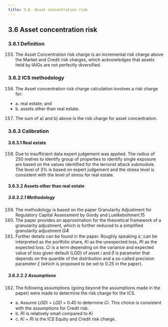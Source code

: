 ```yaml
---
title: 3.6	Asset concentration risk
---
```

## 3.6	Asset concentration risk
### 3.6.1	Definition
155. The Asset Concentration risk charge is an incremental risk charge above the Market and Credit risk charges, which acknowledges that assets held by IAIGs are not perfectly diversified.

### 3.6.2 ICS methodology
156. The Asset concentration risk charge calculation involves a risk charge for:
  - a. real estate; and
  - b. assets other than real estate.
157. The sum of a) and b) above is the risk charge for asset concentration.

### 3.6.3	Calibration
#### 3.6.3.1	Real estate
158. Due to insufficient data expert judgement was applied. The radius of 250 metres to identify group of properties to identify single exposure are based on the values identified for the terrorist attack submodule. The level of 3% is based on expert judgement and the stress level is consistent with the level of stress for real estate.
#### 3.6.3.2 Assets other than real estate
##### 3.6.3.2.1	Methodology
159. The methodology is based on the paper Granularity Adjustment for Regulatory Capital Assessment by Gordy and Luetkebohmert.15
160. The paper provides an approximation for the theoretical framework of a granularity adjustment, which is further reduced to a simplified granularity adjustment 𝐺𝐴̃ 
161. Further details can be found in the paper. Roughly speaking 𝑠⬚can be interpreted as the portfolio share, 𝐾𝑖 as the unexpected loss, 𝑅𝑖 as the expected loss. 𝐶𝑖 is a term depending on the variance and expected value of loss given default (LGD) of asset 𝑖 and 𝛿 is parameter that
depends on the quantile of the distribution and a so-called precision parameter 𝜉 (which is proposed to be set to 0.25 in the paper).

##### 3.6.3.2.2	Assumptions
162. The following assumptions (going beyond the assumptions made in the paper) were made to determine the risk charge for the ICS.
 - a. Assume 𝐿𝐺𝐷𝑖 = 𝐿𝐺𝐷 = 0.45 to determine 𝐶𝑖. This choice is consistent with the assumptions for Credit risk.
 - b. 𝑅𝑖 is relatively small compared to 𝐾𝑖
 - c. 𝐾𝑖 + 𝑅𝑖 is the ICS Equity and Credit risk charge.
